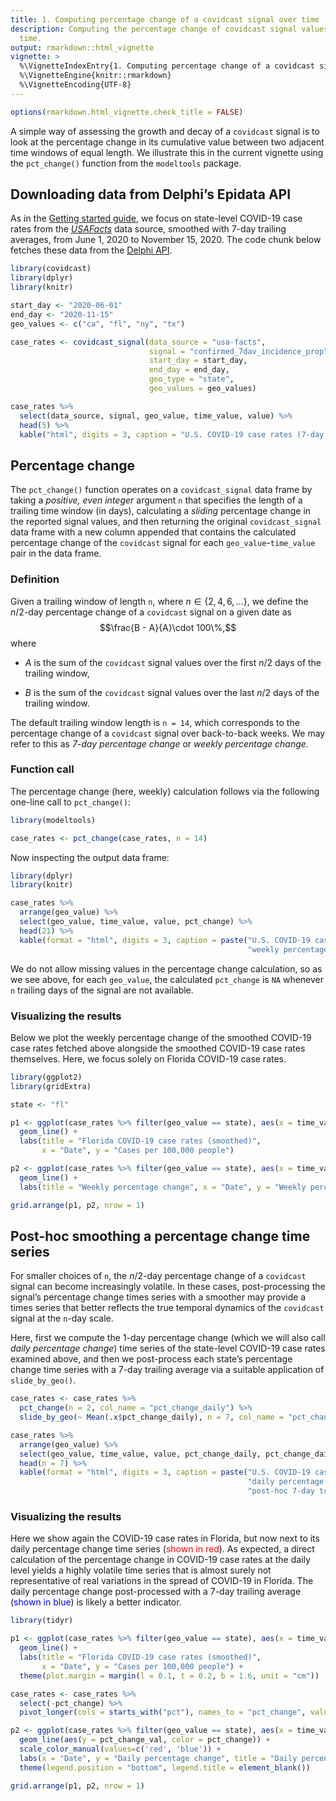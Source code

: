 ```yaml
---
title: 1. Computing percentage change of a covidcast signal over time
description: Computing the percentage change of covidcast signal values over 
  time.
output: rmarkdown::html_vignette
vignette: >
  %\VignetteIndexEntry{1. Computing percentage change of a covidcast signal over time}
  %\VignetteEngine{knitr::rmarkdown}
  %\VignetteEncoding{UTF-8}
---
```


```r
options(rmarkdown.html_vignette.check_title = FALSE)
```

A simple way of assessing the growth and decay of a `covidcast` signal is to 
look at the percentage change in its cumulative value between two adjacent time 
windows of equal length. We illustrate this in the current vignette using the 
`pct_change()` function from the `modeltools` package. 


## Downloading data from Delphi's Epidata API

As in the 
[Getting started guide](https://cmu-delphi.github.io/covidcast/modeltoolsR/articles/modeltools.html), 
we focus on state-level COVID-19 case rates from the 
[*USAFacts*](https://cmu-delphi.github.io/delphi-epidata/api/covidcast-signals/usa-facts.html) 
data source, smoothed with 7-day trailing averages, from June 1, 2020 to 
November 15, 2020. The code chunk below fetches these data from the 
[Delphi API](https://cmu-delphi.github.io/delphi-epidata/api/covidcast_signals.html).

```r
library(covidcast)
library(dplyr)
library(knitr)

start_day <- "2020-06-01"
end_day <- "2020-11-15"
geo_values <- c("ca", "fl", "ny", "tx")

case_rates <- covidcast_signal(data_source = "usa-facts",
                               signal = "confirmed_7dav_incidence_prop",
                               start_day = start_day, 
                               end_day = end_day,
                               geo_type = "state", 
                               geo_values = geo_values)
```

```r
case_rates %>%
  select(data_source, signal, geo_value, time_value, value) %>% 
  head(5) %>%
  kable("html", digits = 3, caption = "U.S. COVID-19 case rates (7-day trailing average)")
```


## Percentage change

The `pct_change()` function operates on a `covidcast_signal` data frame by 
taking a *positive, even integer* argument `n` that specifies the length of a 
trailing time window (in days), calculating a *sliding* percentage change in the
reported signal values, and then returning the original `covidcast_signal` data 
frame with a new column appended that contains the calculated percentage change 
of the `covidcast` signal for each `geo_value`-`time_value` pair in the data
frame.


### Definition

Given a trailing window of length `n`, where $n\in\{2,4,6,\dots\}$, we define
the $n/2$-day percentage change of a `covidcast` signal on a given date as
$$\frac{B - A}{A}\cdot 100\%,$$ where

* $A$ is the sum of the `covidcast` signal values over the first $n/2$ days of the 
trailing window,

* $B$ is the sum of the `covidcast` signal values over the last $n/2$ days of the 
trailing window.

The default trailing window length is `n = 14`, which corresponds to the 
percentage change of a `covidcast` signal over back-to-back weeks. We may refer
to this as *7-day percentage change* or *weekly percentage change*.


### Function call 

The percentage change (here, weekly) calculation follows via the following 
one-line call to `pct_change()`:

```r
library(modeltools)

case_rates <- pct_change(case_rates, n = 14)
```


Now inspecting the output data frame:

```r
library(dplyr)
library(knitr)

case_rates %>% 
  arrange(geo_value) %>% 
  select(geo_value, time_value, value, pct_change) %>%
  head(21) %>%
  kable(format = "html", digits = 3, caption = paste("U.S. COVID-19 case rates (with",
                                                     "weekly percentage change)"))
```

We do not allow missing values in the percentage change calculation, so as we
see above, for each `geo_value`, the calculated `pct_change` is `NA` whenever
`n` trailing days of the signal are not available.


### Visualizing the results

Below we plot the weekly percentage change of the smoothed COVID-19 case rates 
fetched above alongside the smoothed COVID-19 case rates themselves. Here, we 
focus solely on Florida COVID-19 case rates. 

```r
library(ggplot2)
library(gridExtra)

state <- "fl"

p1 <- ggplot(case_rates %>% filter(geo_value == state), aes(x = time_value, y = value)) +
  geom_line() +
  labs(title = "Florida COVID-19 case rates (smoothed)",
       x = "Date", y = "Cases per 100,000 people")

p2 <- ggplot(case_rates %>% filter(geo_value == state), aes(x = time_value, y = pct_change)) +
  geom_line() +
  labs(title = "Weekly percentage change", x = "Date", y = "Weekly percentage change")

grid.arrange(p1, p2, nrow = 1)
```


## Post-hoc smoothing a percentage change time series

For smaller choices of `n`, the $n/2$-day percentage change of a `covidcast`
signal can become increasingly volatile. In these cases, post-processing the 
signal's percentage change times series with a smoother may provide a times 
series that better reflects the true temporal dynamics of the `covidcast` signal
at the `n`-day scale.

Here, first we compute the 1-day percentage change (which we will also call
*daily percentage change*) time series of the state-level COVID-19 case rates
examined above, and then we post-process each state's percentage change time 
series with a 7-day trailing average via a suitable application of 
`slide_by_geo()`.

```r
case_rates <- case_rates %>%
  pct_change(n = 2, col_name = "pct_change_daily") %>%
  slide_by_geo(~ Mean(.x$pct_change_daily), n = 7, col_name = "pct_change_daily_7dav")

case_rates %>%
  arrange(geo_value) %>% 
  select(geo_value, time_value, value, pct_change_daily, pct_change_daily_7dav) %>%
  head(n = 7) %>%
  kable(format = "html", digits = 3, caption = paste("U.S. COVID-19 case rates (with",
                                                     "daily percentage change and",
                                                     "post-hoc 7-day trailing average)"))
```



### Visualizing the results

Here we show again the COVID-19 case rates in Florida, but now next to its daily
percentage change time series 
(<span style="color: red;">shown in red</span>). As expected, a direct 
calculation of the percentage change in COVID-19 case rates at the daily level 
yields a highly volatile time series that is almost surely not representative of 
real variations in the spread of COVID-19 in Florida. The daily percentage 
change post-processed with a 7-day trailing average 
(<span style="color: blue;">shown in blue</span>) is likely a better indicator.

```r
library(tidyr)

p1 <- ggplot(case_rates %>% filter(geo_value == state), aes(x = time_value, y = value)) +
  geom_line() + 
  labs(title = "Florida COVID-19 case rates (smoothed)", 
       x = "Date", y = "Cases per 100,000 people") + 
  theme(plot.margin = margin(l = 0.1, t = 0.2, b = 1.6, unit = "cm"))

case_rates <- case_rates %>%
  select(-pct_change) %>%
  pivot_longer(cols = starts_with("pct"), names_to = "pct_change", values_to = "pct_change_val")

p2 <- ggplot(case_rates %>% filter(geo_value == state), aes(x = time_value)) +
  geom_line(aes(y = pct_change_val, color = pct_change)) + 
  scale_color_manual(values=c('red', 'blue')) +
  labs(x = "Date", y = "Daily percentage change", title = "Daily percentage change") +
  theme(legend.position = "bottom", legend.title = element_blank())

grid.arrange(p1, p2, nrow = 1)
```
